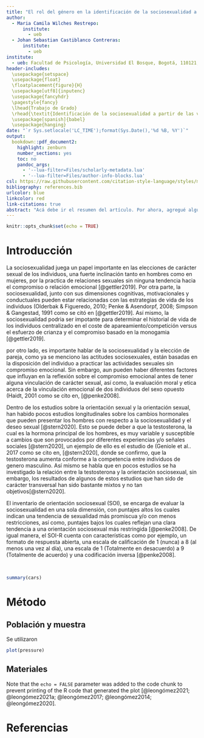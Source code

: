 ```yaml
---
title: "El rol del género en la identificación de la sociosexualidad a partir de las voces"
author:
  - Maria Camila Wilches Restrepo:
      institute:
        - ueb
  - Johan Sebastian Castiblanco Contreras:
      institute:
        - ueb
institute:
  - ueb: Facultad de Psicología, Universidad El Bosque, Bogotá, 110121, Colombia.
header-includes: 
  \usepackage{setspace}
  \usepackage{float} 
  \floatplacement{figure}{H}
  \usepackage[utf8]{inputenc}
  \usepackage{fancyhdr}
  \pagestyle{fancy}
  \lhead{Trabajo de Grado}
  \rhead{\textit{Identificación de la sociosexualidad a partir de las voces}}
  \usepackage[spanish]{babel}
  \usepackage{hanging}
date: "`r Sys.setlocale('LC_TIME');format(Sys.Date(),'%d %B, %Y')`"
output:
  bookdown::pdf_document2:
    highlight: zenburn
    number_sections: yes
    toc: no
    pandoc_args:
      - '--lua-filter=Files/scholarly-metadata.lua'
      - '--lua-filter=Files/author-info-blocks.lua'
csl: https://raw.githubusercontent.com/citation-style-language/styles/master/apa.csl
bibliography: references.bib
urlcolor: blue
linkcolor: red
link-citations: true
abstract: "Acá debe ir el resumen del artículo. Por ahora, agregué algunas referencias de prueba, y configuré el documento para que las referencias sean APA7, esté en español, y los presente como autores en un formato mejor. También hice que todas los links estén en azul, y todas las referencias cruzadas (links a secciones dentro del artpiculo) estén en rojo. Todo lo podemos cambiar."
---
```


```r
knitr::opts_chunk$set(echo = TRUE)
```

# Introducción

La sociosexualidad juega un papel importante en las elecciones de carácter sexual de los individuos, una fuerte inclinación tanto en hombres como en mujeres, por la practica de relaciones sexuales sin ninguna tendencia hacia el compromiso o relación emocional [@gettler2019]. Por otra parte, la sociosexualidad, junto con sus dimensiones cognitivas, motivacionales y conductuales pueden estar relacionadas con las estrategias de vida de los individuos (Olderbak & Figueredo, 2010; Penke & Asendorpf, 2008; Simpson & Gangestad, 1991 como se citó en [@gettler2019]. Así mismo, la sociosexualidad podria ser impotante para determinar el historial de vida de los individuos centralizado en el coste de apareamiento/competición versus el esfuerzo de crianza y el compromiso basado en la monogamia [@gettler2019].

por otro lado, es importante hablar de la sociosexualidad y la elección de pareja, como ya se menciono las actitudes sociosexuales, están basadas en la disposición del individuo a practicar las actividades sexuales sin compromiso emocional. Sin embargo, aun pueden haber diferentes factores que influyan en la reflexión sobre el compromiso emocional antes de tener alguna vinculación de carácter sexual, así como, la evaluación moral y etica acerca de la vinculación emocional de dos individuos del sexo opuesto (Haidt, 2001 como se cito en, [@penke2008].

Dentro de los estudios sobre la orientación sexual y la orientación sexual, han habido pocos estudios longitudinales sobre los cambios hormonales que pueden presentar los hombres con respecto a la sociosexualidad y el deseo sexual [@stern2020]. Esto se puede deber a que la testosterona, la cual es la hormona principal de los hombres, es muy variable y susceptible a cambios que son provocados por diferentes experiencias y/o señales sociales [@stern2020], un ejemplo de ello es el estudio de (Geniole et al.. 2017 como se cito en, [@stern2020], donde se confirmo, que la testosterona aumenta conforme a la competencia entre individuos de genero masculino. Así mismo se habla que en pocos estudios se ha investigado la relación entre la testosterona y la orientación sociosexual, sin embargo, los resultados de algunos de estos estudios que han sido de carácter transversal han sido bastante mixtos y no tan objetivos[@stern2020].

El inventario de orientación sociosexual (SOI), se encarga de evaluar la sociosexualidad en una sola dimensión, con puntajes altos los cuales indican una tendencia de sexualidad más promiscua y/o con menos restricciones, así como, puntajes bajos los cuales reflejan una clara tendencia a una orientación sociosexual más restringida [@penke2008]. De igual manera, el SOI-R cuenta con características como por ejemplo, un formato de respuesta abierta, una escala de calificación de 1 (nunca) a 8 (al menos una vez al día), una escala de 1 (Totalmente en desacuerdo) a 9 (Totalmente de acuerdo) y una codificación inversa [@penke2008].

\

```r
summary(cars)
```

# Método

## Población y muestra

Se utilizaron

```r
plot(pressure)
```

## Materiales

Note that the `echo = FALSE` parameter was added to the code chunk to prevent printing of the R code that generated the plot [@leongómez2021; @leongómez2021a; @leongómez2017; @leongómez2014; @leongómez2020].

# Referencias
